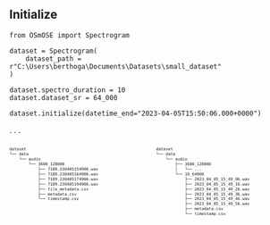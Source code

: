 ## Initialize

```.python
from OSmOSE import Spectrogram

dataset = Spectrogram(
    dataset_path = r"C:\Users\berthoga\Documents\Datasets\small_dataset"
)

dataset.spectro_duration = 10
dataset.dataset_sr = 64_000

dataset.initialize(datetime_end="2023-04-05T15:50:06.000+0000")
```

. . .

:::{.columns}

:::{.column width="50%"}

:::{.center style="font-size: 60%;"}

```.html
dataset
└── data
    └── audio
        └── 3600_128000
            ├── 7189.230405154906.wav
            ├── 7189.230405164906.wav
            ├── 7189.230405174906.wav
            ├── 7189.230405194906.wav    
            ├── file_metadata.csv
            ├── metadata.csv
            └── timestamp.csv
```
:::

:::

:::{.column width="50%"}

:::{style="font-size: 60%;"}
```.html
dataset
└── data
    └── audio
        ├── 3600_128000
        │   └── ...
        └── 10_64000
            ├── 2023_04_05_15_49_06.wav
            ├── 2023_04_05_15_49_16.wav
            ├── 2023_04_05_15_49_26.wav
            ├── 2023_04_05_15_49_36.wav
            ├── 2023_04_05_15_49_46.wav
            ├── 2023_04_05_15_49_56.wav
            ├── metadata.csv
            └── timestamp.csv
```
:::

:::

:::